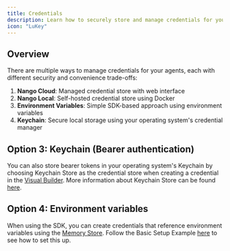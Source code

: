 ```yaml
---
title: Credentials
description: Learn how to securely store and manage credentials for your agents using Nango, environment variables, or Keychain.
icon: "LuKey"
---
```


## Overview

There are multiple ways to manage credentials for your agents, each with different security and convenience trade-offs:

1. **Nango Cloud**: Managed credential store with web interface
2. **Nango Local**: Self-hosted credential store using Docker
3. **Environment Variables**: Simple SDK-based approach using environment variables
4. **Keychain**: Secure local storage using your operating system's credential manager


## Option 3: Keychain (Bearer authentication)

You can also store bearer tokens in your operating system's Keychain by choosing Keychain Store as the credential store when creating a credential in the [Visual Builder](/visual-builder/credentials). More information about Keychain Store can be found [here](/typescript-sdk/tools/credentials#keychain-store).

## Option 4: Environment variables

When using the SDK, you can create credentials that reference environment variables using the [Memory Store](/typescript-sdk/tools/credentials#memory-store). Follow the Basic Setup Example [here](/typescript-sdk/tools/credentials#basic-setup-example) to see how to set this up.
